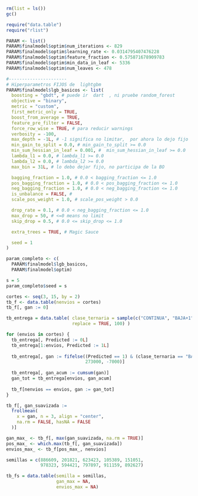 ```r
rm(list = ls())
gc()           

require("data.table")
require("rlist")
```

```r
PARAM <- list()
PARAM$finalmodel$optim$num_iterations <- 829
PARAM$finalmodel$optim$learning_rate <- 0.0314795407476228
PARAM$finalmodel$optim$feature_fraction <- 0.575871678909783
PARAM$finalmodel$optim$min_data_in_leaf <- 5336
PARAM$finalmodel$optim$num_leaves <- 478

#----------------------
# Hiperparametros FIJOS de  lightgbm
PARAM$finalmodel$lgb_basicos <- list(
  boosting = "gbdt", # puede ir  dart  , ni pruebe random_forest
  objective = "binary",
  metric = "custom",
  first_metric_only = TRUE,
  boost_from_average = TRUE,
  feature_pre_filter = FALSE,
  force_row_wise = TRUE, # para reducir warnings
  verbosity = -100,
  max_depth = -1L, # -1 significa no limitar,  por ahora lo dejo fijo
  min_gain_to_split = 0.0, # min_gain_to_split >= 0.0
  min_sum_hessian_in_leaf = 0.001, #  min_sum_hessian_in_leaf >= 0.0
  lambda_l1 = 0.0, # lambda_l1 >= 0.0
  lambda_l2 = 0.0, # lambda_l2 >= 0.0
  max_bin = 31L, # lo debo dejar fijo, no participa de la BO

  bagging_fraction = 1.0, # 0.0 < bagging_fraction <= 1.0
  pos_bagging_fraction = 1.0, # 0.0 < pos_bagging_fraction <= 1.0
  neg_bagging_fraction = 1.0, # 0.0 < neg_bagging_fraction <= 1.0
  is_unbalance = FALSE, #
  scale_pos_weight = 1.0, # scale_pos_weight > 0.0

  drop_rate = 0.1, # 0.0 < neg_bagging_fraction <= 1.0
  max_drop = 50, # <=0 means no limit
  skip_drop = 0.5, # 0.0 <= skip_drop <= 1.0

  extra_trees = TRUE, # Magic Sauce

  seed = 1
)

param_completo <- c(
  PARAM$finalmodel$lgb_basicos,
  PARAM$finalmodel$optim)
```


```r
s = 5
param_completo$seed = s
```


```r
cortes <- seq(3, 15, by = 2)
tb_f <- data.table(nenvios = cortes)
tb_f[, gan := 0]
```

```r
tb_entrega = data.table( clase_ternaria = sample(c("CONTINUA", "BAJA+1", "BAJA+2"), 
                         replace = TRUE, 100) )

for (envios in cortes) {
  tb_entrega[, Predicted := 0L]
  tb_entrega[1:envios, Predicted := 1L]
  
  tb_entrega[, gan := fifelse((Predicted == 1) & (clase_ternaria == "BAJA+2"),
                              273000, -7000)]
  
  tb_entrega[, gan_acum := cumsum(gan)]
  gan_tot = tb_entrega[envios, gan_acum]
  
  tb_f[nenvios == envios, gan := gan_tot]
}
```


```r
tb_f[, gan_suavizada :=
  frollmean(
    x = gan, n = 3, align = "center",
    na.rm = FALSE, hasNA = FALSE
  )]

gan_max_ <- tb_f[, max(gan_suavizada, na.rm = TRUE)]
pos_max_ <- which.max(tb_f[, gan_suavizada])
envios_max_ <- tb_f[pos_max_, nenvios]
```

```r
semillas = c(886609, 201821, 623423, 105389, 151051,
             978323, 594421, 797897, 911159, 892627)

tb_fs = data.table(semilla = semillas, 
                   gan_max = NA, 
                   envios_max = NA)
```

